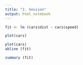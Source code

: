 ---
title: "2. Session"
output: html_notebook
---

```{r}
fit <- lm (cars$dist ~ cars$speed)
```

```{r}
plot(cars)
```
```{r}
plot(cars)
abline (fit)
```


```{r}
summary (fit)
```

